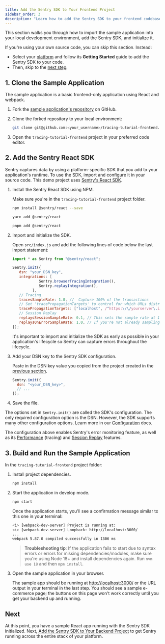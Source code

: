 ```yaml
---
title: Add the Sentry SDK to Your Frontend Project
sidebar_order: 3
description: "Learn how to add the Sentry SDK to your frontend codebase."
---
```


This section walks you through how to import the sample application into your local development environment, add the Sentry SDK, and initialize it.

If you're using your own source code, you can skip this section. Instead:

- Select your [platform](/platforms/) and follow its **Getting Started** guide to add the Sentry SDK to your code.
- Then, skip to the [next step](/product/sentry-basics/distributed-tracing/initialize-sentry-sdk-backend/).

## 1. Clone the Sample Application

The sample application is a basic frontend-only application using React and webpack.

1. Fork the [sample application's repository](https://github.com/getsentry/tracing-tutorial-frontend) on GitHub.

1. Clone the forked repository to your local environment:

   ```bash
   git clone git@github.com:<your_username>/tracing-tutorial-frontend.git
   ```

1. Open the `tracing-tutorial-frontend` project in your preferred code editor.

## 2. Add the Sentry React SDK

Sentry captures data by using a platform-specific SDK that you add to your application's runtime. To use the SDK, import and configure it in your source code. This demo project uses [Sentry's React SDK](https://github.com/getsentry/sentry-javascript/tree/develop/packages/react).

1. Install the Sentry React SDK using NPM.

   Make sure you're in the `tracing-tutorial-frontend` project folder.

   ```bash {tabTitle:npm}
   npm install @sentry/react --save
   ```

   ```bash {tabTitle:yarn}
   yarn add @sentry/react
   ```

   ```bash {tabTitle:pnpm}
   pnpm add @sentry/react
   ```

1. Import and initialize the SDK.

   Open `src/index.js` and add the following lines of code below the last import statement:

   ```javascript {filename:src/index.js}
   import * as Sentry from "@sentry/react";

   Sentry.init({
      dsn: "your_DSN_key",
      integrations: [
               Sentry.browserTracingIntegration(),
               Sentry.replayIntegration(),
            ],
      // Tracing
      tracesSampleRate: 1.0, //  Capture 100% of the transactions
      // Set 'tracePropagationTargets' to control for which URLs distributed tracing should be enabled
      tracePropagationTargets: ["localhost", /^https:\/\/yourserver\.io\/api/],
      // Session Replay
      replaysSessionSampleRate: 0.1, // This sets the sample rate at 10%. You may want to change it to 100% while in development and then sample at a lower rate in production.
      replaysOnErrorSampleRate: 1.0, // If you're not already sampling the entire session, change the sample rate to 100% when sampling sessions where errors occur.
   });
   ```

   It's important to import and initialize the SDK as early as possible in your application's lifecycle so Sentry can capture errors throughout the lifecycle.

1. Add your DSN key to the Sentry SDK configuration.

   Paste in the DSN key value you copied from the project created in the [previous section](/product/sentry-basics/distributed-tracing/create-new-project/).

   ```javascript {filename:src/index.js}
   Sentry.init({
     dsn: "<your_DSN_key>",
     // ...
   });
   ```

1. Save the file.

The options set in `Sentry.init()` are called the SDK's configuration. The only required configuration option is the DSN. However, the SDK supports many other configuration options. Learn more in our [Configuration](/platforms/javascript/guides/react/configuration/) docs.

The configuration above enables Sentry's error monitoring feature, as well as its [Performance](/platforms/javascript/guides/react/performance) (tracing) and [Session Replay](/platforms/javascript/guides/react/session-replay) features.

## 3. Build and Run the Sample Application

In the `tracing-tutorial-frontend` project folder:

1. Install project dependencies.

   ```bash
   npm install
   ```

1. Start the application in develop mode.

   ```bash
   npm start
   ```

   Once the application starts, you'll see a confirmation message similar to this one in your terminal:

   ```bash
   <i> [webpack-dev-server] Project is running at:
   <i> [webpack-dev-server] Loopback: http://localhost:3000/
   ...
   webpack 5.87.0 compiled successfully in 1306 ms
   ```

   > **Troubleshooting tip**: If the application fails to start due to syntax errors or errors for missing dependencies/modules, make sure you're using Node 18+ and install dependencies again. Run `nvm use 18` and then `npm install`.

1. Open the sample application in your browser.

   The sample app should be running at [http://localhost:3000/](http://localhost:3000/) or the URL output in your terminal in the last step. You should see a sample e-commerce page; the buttons on this page won't work correctly until you get your backend up and running.


## Next

At this point, you have a sample React app running with the Sentry SDK initialized. Next, [Add the Sentry SDK to Your Backend Project](/product/sentry-basics/distributed-tracing/initialize-sentry-sdk-backend/) to get Sentry running across the entire stack of your platform.
